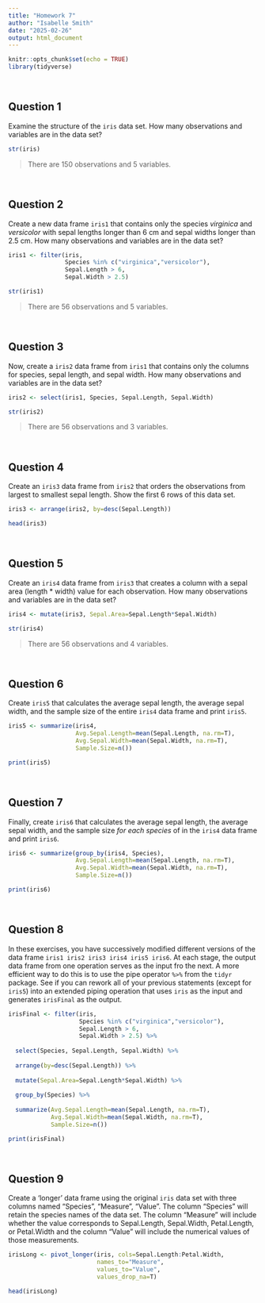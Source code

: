 ```yaml
---
title: "Homework 7"
author: "Isabelle Smith"
date: "2025-02-26"
output: html_document
---
```


```r
knitr::opts_chunk$set(echo = TRUE)
library(tidyverse)
```

&nbsp;

## Question 1  
Examine the structure of the `iris` data set. How many observations and variables are in the data set?

```r
str(iris)
```

> There are 150 observations and 5 variables.  

&nbsp;

## Question 2  
Create a new data frame `iris1` that contains only the species *virginica* and *versicolor* with sepal lengths longer than 6 cm and sepal widths longer than 2.5 cm. How many observations and variables are in the data set?

```r

iris1 <- filter(iris,
                Species %in% c("virginica","versicolor"),
                Sepal.Length > 6,
                Sepal.Width > 2.5)

str(iris1)

```

> There are 56 observations and 5 variables.  

&nbsp;

## Question 3  
Now, create a `iris2` data frame from `iris1` that contains only the columns for species, sepal length, and sepal width. How many observations and variables are in the data set?

```r

iris2 <- select(iris1, Species, Sepal.Length, Sepal.Width)

str(iris2)

```

> There are 56 observations and 3 variables.  

&nbsp;

## Question 4  
Create an `iris3` data frame from `iris2` that orders the observations from largest to smallest sepal length. Show the first 6 rows of this data set.

```r

iris3 <- arrange(iris2, by=desc(Sepal.Length))

head(iris3)

```

&nbsp;

## Question 5  
Create an `iris4` data frame from `iris3` that creates a column with a sepal area (length * width) value for each observation. How many observations and variables are in the data set?

```r

iris4 <- mutate(iris3, Sepal.Area=Sepal.Length*Sepal.Width)

str(iris4)

```

> There are 56 observations and 4 variables.  

&nbsp;

## Question 6  
Create `iris5` that calculates the average sepal length, the average sepal width, and the sample size of the entire `iris4` data frame and print `iris5`.

```r

iris5 <- summarize(iris4,
                   Avg.Sepal.Length=mean(Sepal.Length, na.rm=T),
                   Avg.Sepal.Width=mean(Sepal.Width, na.rm=T),
                   Sample.Size=n())

print(iris5)

```

&nbsp;

## Question 7  
Finally, create `iris6` that calculates the average sepal length, the average sepal width, and the sample size *for each species* of in the `iris4` data frame and print `iris6`.

```r

iris6 <- summarize(group_by(iris4, Species),
                   Avg.Sepal.Length=mean(Sepal.Length, na.rm=T),
                   Avg.Sepal.Width=mean(Sepal.Width, na.rm=T),
                   Sample.Size=n())

print(iris6)

```

&nbsp;

## Question 8  
In these exercises, you have successively modified different versions of the data frame `iris1 iris2 iris3 iris4 iris5 iris6`. At each stage, the output data frame from one operation serves as the input fro the next. A more efficient way to do this is to use the pipe operator `%>%` from the `tidyr` package. See if you can rework all of your previous statements (except for `iris5`) into an extended piping operation that uses `iris` as the input and generates `irisFinal` as the output.

```r

irisFinal <- filter(iris,
                    Species %in% c("virginica","versicolor"),
                    Sepal.Length > 6,
                    Sepal.Width > 2.5) %>%
  
  select(Species, Sepal.Length, Sepal.Width) %>%
  
  arrange(by=desc(Sepal.Length)) %>%
  
  mutate(Sepal.Area=Sepal.Length*Sepal.Width) %>%
  
  group_by(Species) %>%
  
  summarize(Avg.Sepal.Length=mean(Sepal.Length, na.rm=T),
            Avg.Sepal.Width=mean(Sepal.Width, na.rm=T),
            Sample.Size=n())

print(irisFinal)

```

&nbsp;

## Question 9  
Create a ‘longer’ data frame using the original `iris` data set with three columns named “Species”, “Measure”, “Value”. The column “Species” will retain the species names of the data set. The column “Measure” will include whether the value corresponds to Sepal.Length, Sepal.Width, Petal.Length, or Petal.Width and the column “Value” will include the numerical values of those measurements.

```r

irisLong <- pivot_longer(iris, cols=Sepal.Length:Petal.Width,
                         names_to="Measure",
                         values_to="Value",
                         values_drop_na=T)

head(irisLong)

```

